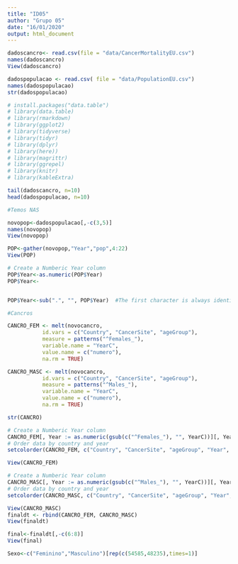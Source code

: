 ```yaml
---
title: "ID05"
author: "Grupo 05"
date: "16/01/2020"
output: html_document
---
```


```r
dadoscancro<- read.csv(file = "data/CancerMortalityEU.csv")
names(dadoscancro)
View(dadoscancro)

```
```r
dadospopulacao <- read.csv( file = "data/PopulationEU.csv")
names(dadospopulacao)
str(dadospopulacao)

```

```r
# install.packages("data.table")
# library(data.table)
# library(rmarkdown)
# library(ggplot2)
# library(tidyverse)
# library(tidyr)
# library(dplyr)
# library(here))
# library(magrittr)
# library(ggrepel)
# library(knitr)
# library(kableExtra)

tail(dadoscancro, n=10)
head(dadospopulacao, n=10)

#Temos NAS

novopop<-dadospopulacao[,-c(3,5)]
names(novopop)
View(novopop)

POP<-gather(novopop,"Year","pop",4:22)
View(POP)

# Create a Numberic Year column
POP$Year<-as.numeric(POP$Year)
POP$Year<-


POP$Year<-sub(".", "", POP$Year)  #The first character is always identified as:                                   “.” (a dot in double quotation marks).

```

```r

#Cancros

CANCRO_FEM <- melt(novocancro,
           id.vars = c("Country", "CancerSite", "ageGroup"),
           measure = patterns("^Females_"),
           variable.name = "YearC",
           value.name = c("numero"),
           na.rm = TRUE)

CANCRO_MASC <- melt(novocancro,
           id.vars = c("Country", "CancerSite", "ageGroup"),
           measure = patterns("^Males_"),
           variable.name = "YearC",
           value.name = c("numero"),
           na.rm = TRUE)

str(CANCRO)

# Create a Numberic Year column
CANCRO_FEM[, Year := as.numeric(gsub(c("^Females_"), "", YearC))][, YearC:=NULL]
# Order data by country and year
setcolorder(CANCRO_FEM, c("Country", "CancerSite", "ageGroup", "Year", "numero"))

View(CANCRO_FEM)

# Create a Numberic Year column
CANCRO_MASC[, Year := as.numeric(gsub(c("^Males_"), "", YearC))][, YearC:=NULL]
# Order data by country and year
setcolorder(CANCRO_MASC, c("Country", "CancerSite", "ageGroup", "Year", "numero"))

View(CANCRO_MASC)
finaldt <- rbind(CANCRO_FEM, CANCRO_MASC)
View(finaldt)

final<-finaldt[,-c(6:8)]
View(final)

Sexo<-c("Feminino","Masculino")[rep(c(54585,48235),times=1)]

```

